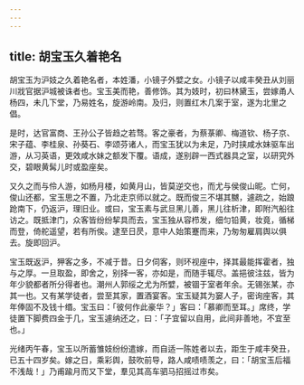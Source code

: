 ```yaml
---
---
---
```

title: 胡宝玉久着艳名
---



胡宝玉为沪妓之久着艳名者，本姓潘，小镜子外嬖之女。小镜子以咸丰癸丑从刘丽川戕官据沪城被诛者也。宝玉美而艳，善修饰。其为妓时，初曰林黛玉，尝嫁甬人杨四，未几下堂，乃易姓名，旋游岭南。及归，则置红木几案于室，遂为北里之倡。

是时，达官富商、王孙公子皆趋之若骛。客之豪者，为蔡菉卿、梅道钦、杨子京、宋子蕴、李桂泉、孙葵石、李颂芬诸人，而宝玉犹以为未足，乃时挟咸水妹驱车出游，从习英语，更效咸水妹之额发下覆。语成，遂别辟一西式器具之室，以研究外交，碧眼黄髯儿时或盈座矣。

又久之而与伶人游，如杨月楼，如黄月山，皆莫逆交也，而尤与侯俊山昵。亡何，俊山还都，宝玉思之不置，乃北走京师以就之。既而俊三不堪其嬲，遽疏之，始踉跄南下，仍返沪，理旧业。或曰，宝玉素与武旦黑儿善，黑儿往析津，即附汽船往访之。既抵津门，众客皆纷纷挈具而去，宝玉独从容栉发，细匀铅黄，妆竟，循梯而登，倚舵遥望，若有所俟。逮至日昃，意中人始策蹇而来，乃匆匆雇肩舆以俱去。旋即回沪。

宝玉既返沪，狎客之多，不减于昔。日夕伺客，则环视座中，择其最能挥霍者，独与之厚。一旦取盈，即舍之，别择一客，亦如是，而随手辄尽。盖挹彼注兹，皆为年少貌都者所分得者也。潮州人郭绥之尤为所嬖，被锢于室者年余。无锡张某，亦其一也。又有某学徒者，尝至其家，置酒宴客。宝玉疑其为窭人子，密询座客，其年俸固不及钱十缗。宝玉曰：「彼何作此豪华？」客曰：「慕卿而至耳。」席终，学徒置下脚费四金于几，宝玉遽纳还之，曰：「子宜留以自用，此间非善地，不宜至也。」

光绪丙午春，宝玉以所蓄雏妓纷纷遣嫁，而自适一陈姓者以去，距生于咸丰癸丑，已五十四岁矣。嫁之日，乘彩舆，鼓吹前导，路人咸啧啧羡之，曰：「胡宝玉后福不浅哉！」乃甫踰月而又下堂，羣见其高车驷马招摇过市矣。